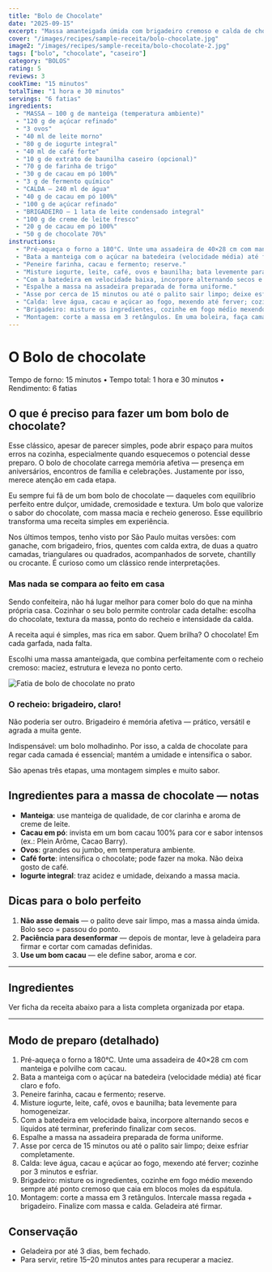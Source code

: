 ```yaml
---
title: "Bolo de Chocolate"
date: "2025-09-15"
excerpt: "Massa amanteigada úmida com brigadeiro cremoso e calda de chocolate. Simples, afetivo e com muito sabor."
cover: "/images/recipes/sample-receita/bolo-chocolate.jpg"
image2: "/images/recipes/sample-receita/bolo-chocolate-2.jpg"
tags: ["bolo", "chocolate", "caseiro"]
category: "BOLOS"
rating: 5
reviews: 3
cookTime: "15 minutos"
totalTime: "1 hora e 30 minutos"
servings: "6 fatias"
ingredients:
  - "MASSA — 100 g de manteiga (temperatura ambiente)"
  - "120 g de açúcar refinado"
  - "3 ovos"
  - "40 ml de leite morno"
  - "80 g de iogurte integral"
  - "40 ml de café forte"
  - "10 g de extrato de baunilha caseiro (opcional)"
  - "70 g de farinha de trigo"
  - "30 g de cacau em pó 100%"
  - "3 g de fermento químico"
  - "CALDA — 240 ml de água"
  - "40 g de cacau em pó 100%"
  - "100 g de açúcar refinado"
  - "BRIGADEIRO — 1 lata de leite condensado integral"
  - "100 g de creme de leite fresco"
  - "20 g de cacau em pó 100%"
  - "50 g de chocolate 70%"
instructions:
  - "Pré-aqueça o forno a 180°C. Unte uma assadeira de 40×28 cm com manteiga e polvilhe com cacau."
  - "Bata a manteiga com o açúcar na batedeira (velocidade média) até ficar claro e fofo."
  - "Peneire farinha, cacau e fermento; reserve."
  - "Misture iogurte, leite, café, ovos e baunilha; bata levemente para homogeneizar."
  - "Com a batedeira em velocidade baixa, incorpore alternando secos e líquidos até terminar, preferindo finalizar com secos."
  - "Espalhe a massa na assadeira preparada de forma uniforme."
  - "Asse por cerca de 15 minutos ou até o palito sair limpo; deixe esfriar completamente."
  - "Calda: leve água, cacau e açúcar ao fogo, mexendo até ferver; cozinhe por 3 minutos e esfriar."
  - "Brigadeiro: misture os ingredientes, cozinhe em fogo médio mexendo sempre até ponto cremoso que caia em blocos moles da espátula."
  - "Montagem: corte a massa em 3 retângulos. Em uma boleira, faça camadas — massa regada com calda + brigadeiro — repetindo. Finalize com massa e calda. Leve para gelar até firmar e fatiar."
---
```


# O Bolo de chocolate

Tempo de forno: 15 minutos • Tempo total: 1 hora e 30 minutos • Rendimento: 6 fatias

## O que é preciso para fazer um bom bolo de chocolate?

Esse clássico, apesar de parecer simples, pode abrir espaço para muitos erros na cozinha, especialmente quando esquecemos o potencial desse preparo. O bolo de chocolate carrega memória afetiva — presença em aniversários, encontros de família e celebrações. Justamente por isso, merece atenção em cada etapa.

Eu sempre fui fã de um bom bolo de chocolate — daqueles com equilíbrio perfeito entre dulçor, umidade, cremosidade e textura. Um bolo que valorize o sabor do chocolate, com massa macia e recheio generoso. Esse equilíbrio transforma uma receita simples em experiência.

Nos últimos tempos, tenho visto por São Paulo muitas versões: com ganache, com brigadeiro, frios, quentes com calda extra, de duas a quatro camadas, triangulares ou quadrados, acompanhados de sorvete, chantilly ou crocante. É curioso como um clássico rende interpretações.

### Mas nada se compara ao feito em casa

Sendo confeiteira, não há lugar melhor para comer bolo do que na minha própria casa. Cozinhar o seu bolo permite controlar cada detalhe: escolha do chocolate, textura da massa, ponto do recheio e intensidade da calda.

A receita aqui é simples, mas rica em sabor. Quem brilha? O chocolate! Em cada garfada, nada falta.

Escolhi uma massa amanteigada, que combina perfeitamente com o recheio cremoso: maciez, estrutura e leveza no ponto certo.

<div className="my-8">
  <img
    src="/images/recipes/sample-receita/bolo-chocolate-2.jpg"
    alt="Fatia de bolo de chocolate no prato"
    className="rounded-xl ring-1 ring-black/5 w-full h-auto"
  />
</div>

### O recheio: brigadeiro, claro!

Não poderia ser outro. Brigadeiro é memória afetiva — prático, versátil e agrada a muita gente.

Indispensável: um bolo molhadinho. Por isso, a calda de chocolate para regar cada camada é essencial; mantém a umidade e intensifica o sabor.

São apenas três etapas, uma montagem simples e muito sabor.

## Ingredientes para a massa de chocolate — notas

- **Manteiga**: use manteiga de qualidade, de cor clarinha e aroma de creme de leite.
- **Cacau em pó**: invista em um bom cacau 100% para cor e sabor intensos (ex.: Plein Arôme, Cacao Barry).
- **Ovos**: grandes ou jumbo, em temperatura ambiente.
- **Café forte**: intensifica o chocolate; pode fazer na moka. Não deixa gosto de café. 
- **Iogurte integral**: traz acidez e umidade, deixando a massa macia.

## Dicas para o bolo perfeito

1. **Não asse demais** — o palito deve sair limpo, mas a massa ainda úmida. Bolo seco = passou do ponto.
2. **Paciência para desenformar** — depois de montar, leve à geladeira para firmar e cortar com camadas definidas.
3. **Use um bom cacau** — ele define sabor, aroma e cor.

---

## Ingredientes

Ver ficha da receita abaixo para a lista completa organizada por etapa.

---

## Modo de preparo (detalhado)

1. Pré-aqueça o forno a 180°C. Unte uma assadeira de 40×28 cm com manteiga e polvilhe com cacau.
2. Bata a manteiga com o açúcar na batedeira (velocidade média) até ficar claro e fofo.
3. Peneire farinha, cacau e fermento; reserve.
4. Misture iogurte, leite, café, ovos e baunilha; bata levemente para homogeneizar.
5. Com a batedeira em velocidade baixa, incorpore alternando secos e líquidos até terminar, preferindo finalizar com secos.
6. Espalhe a massa na assadeira preparada de forma uniforme.
7. Asse por cerca de 15 minutos ou até o palito sair limpo; deixe esfriar completamente.
8. Calda: leve água, cacau e açúcar ao fogo, mexendo até ferver; cozinhe por 3 minutos e esfriar.
9. Brigadeiro: misture os ingredientes, cozinhe em fogo médio mexendo sempre até ponto cremoso que caia em blocos moles da espátula.
10. Montagem: corte a massa em 3 retângulos. Intercale massa regada + brigadeiro. Finalize com massa e calda. Geladeira até firmar.

## Conservação

- Geladeira por até 3 dias, bem fechado. 
- Para servir, retire 15–20 minutos antes para recuperar a maciez.
